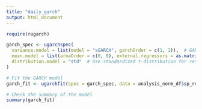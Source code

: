 ```yaml
---
title: "daily_garch"
output: html_document
---
```


```r
require(rugarch)
```



```r
garch_spec <- ugarchspec(
  variance.model = list(model = "sGARCH", garchOrder = c(1, 1)),  # GARCH(1, 1)
  mean.model = list(armaOrder = c(0, 0), external.regressors = as.matrix(analysis_norm_df$tweet_count)),  #tweet_count external regressor
  distribution.model = "std"  # Use standardized t-distribution for returns
)
```


```r
# Fit the GARCH model
garch_fit <- ugarchfit(spec = garch_spec, data = analysis_norm_df$sp_ret)

# Check the summary of the model
summary(garch_fit)
```


